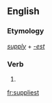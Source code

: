 ==English==

===Etymology===
''[[supply]]'' + ''[[-est]]''

===Verb===
{{head|en|verb form}}

# {{en-archaic second-person singular of|supply|lang=en}}

[[fr:suppliest]]